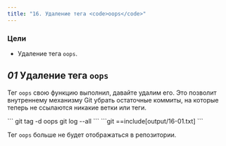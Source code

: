 ```yaml
---
title: "16. Удаление тега <code>oops</code>"
---
```


### Цели

- Удаление тега `oops`.

## _01_ Удаление тега `oops`

Тег `oops` свою функцию выполнил, давайте удалим его. Это позволит внутреннему механизму Git убрать остаточные коммиты, на которые теперь не ссылаются никакие ветки или теги.

<Run>
```
git tag -d oops
git log --all
```
</Run>

<Output>
```git
==include[output/16-01.txt]
```
</Output>

Тег `oops` больше не будет отображаться в репозитории.
